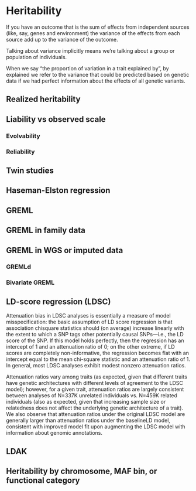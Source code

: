 # Heritability

If you have an outcome that is the sum of effects from independent sources (like, say, genes and environment) the variance of the effects from each source add up to the variance of the outcome.

Talking about variance implicitly means we’re talking about a group or population of individuals.

When we say "the proportion of variation in a trait explained by", by explained we refer to the variance that could be predicted based on genetic data if we had perfect information about the effects of all genetic variants.

## Realized heritability

## Liability vs observed scale

### Evolvability

### Reliability

## Twin studies

## Haseman-Elston regression

## GREML

## GREML in family data

## GREML in WGS or imputed data

### GREMLd

### Bivariate GREML

## LD-score regression (LDSC)

Attenuation bias in LDSC analyses is essentially a measure of model misspecification: the basic assumption of LD score regression is that association chisquare statistics should (on average) increase linearly with the extent to which a SNP tags other potentially causal SNPs—i.e., the LD score of the SNP. If this model holds perfectly, then the regression has an intercept of 1 and an attenuation ratio of 0; on the other extreme, if LD scores are completely non-informative, the regression becomes flat with an intercept equal to the mean chi-square statistic and an attenuation ratio of 1. In general, most LDSC analyses exhibit modest nonzero attenuation ratios.

Attenuation ratios vary among traits (as expected, given that different traits have genetic architectures with different levels of agreement to the LDSC model); however, for a given trait, attenuation ratios are largely consistent between analyses of N=337K unrelated individuals vs. N=459K related individuals (also as expected, given that increasing sample size or relatedness does not affect the underlying genetic architecture of a trait). We also observe that attenuation ratios under the original LDSC model are generally larger than attenuation ratios under the baselineLD model, consistent with improved model fit upon augmenting the LDSC model with information about genomic annotations.

## LDAK

## Heritability by chromosome, MAF bin, or functional category


